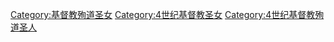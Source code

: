 [[Category:基督教殉道圣女|Category:基督教殉道圣女]]
[[Category:4世纪基督教圣女|Category:4世纪基督教圣女]]
[[Category:4世纪基督教殉道圣人|Category:4世纪基督教殉道圣人]]